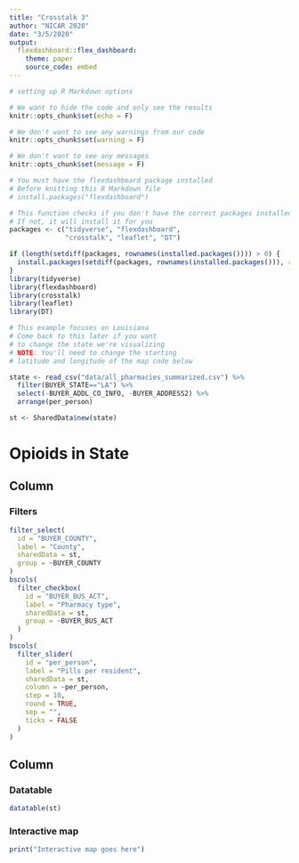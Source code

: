 ```yaml
---
title: "Crosstalk 3"
author: "NICAR 2020"
date: "3/5/2020"
output:
  flexdashboard::flex_dashboard:
    theme: paper
    source_code: embed
---
```


```r
# setting up R Markdown options

# We want to hide the code and only see the results
knitr::opts_chunk$set(echo = F)

# We don't want to see any warnings from our code
knitr::opts_chunk$set(warning = F)

# We don't want to see any messages
knitr::opts_chunk$set(message = F)
```

```r
# You must have the flexdashboard package installed
# Before knitting this R Markdown file
# install.packages("flexdashboard")

# This function checks if you don't have the correct packages installed yet
# If not, it will install it for you
packages <- c("tidyverse", "flexdashboard",
              "crosstalk", "leaflet", "DT")

if (length(setdiff(packages, rownames(installed.packages()))) > 0) {
  install.packages(setdiff(packages, rownames(installed.packages())), repos = "http://cran.us.r-project.org")  
}
library(tidyverse)
library(flexdashboard)
library(crosstalk)  
library(leaflet)   
library(DT)   
```

```r
# This example focuses on Louisiana
# Come back to this later if you want 
# to change the state we're visualizing
# NOTE: You'll need to change the starting
# latitude and longitude of the map code below

state <- read_csv("data/all_pharmacies_summarized.csv") %>% 
  filter(BUYER_STATE=="LA") %>% 
  select(-BUYER_ADDL_CO_INFO, -BUYER_ADDRESS2) %>% 
  arrange(per_person)

st <- SharedData$new(state)
```

Opioids in State {data-icon="ion-stats-bars"}
=====================================  

Column {data-width=200}
-------------------------------------

### Filters

```r
filter_select(
  id = "BUYER_COUNTY",
  label = "County",
  sharedData = st,
  group = ~BUYER_COUNTY
)
bscols(
  filter_checkbox(
    id = "BUYER_BUS_ACT",
    label = "Pharmacy type",
    sharedData = st,
    group = ~BUYER_BUS_ACT
  )
)
bscols(
  filter_slider(
    id = "per_person",
    label = "Pills per resident",
    sharedData = st,
    column = ~per_person,
    step = 10,
    round = TRUE,
    sep = "",
    ticks = FALSE
  )
)

```


Column {data-width=800}
-------------------------------------

### Datatable

```r
datatable(st)
```


### Interactive map

```r
print("Interactive map goes here")
```

